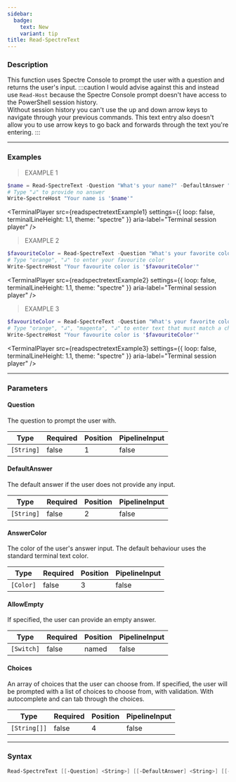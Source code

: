 ```yaml
---
sidebar:
  badge:
    text: New
    variant: tip
title: Read-SpectreText
---
```





### Description

This function uses Spectre Console to prompt the user with a question and returns the user's input.
:::caution
I would advise against this and instead use `Read-Host` because the Spectre Console prompt doesn't have access to the PowerShell session history.  
Without session history you can't use the up and down arrow keys to navigate through your previous commands.
This text entry also doesn't allow you to use arrow keys to go back and forwards through the text you're entering.
:::

---

### Examples
> EXAMPLE 1

```powershell
$name = Read-SpectreText -Question "What's your name?" -DefaultAnswer "Prefer not to say"
# Type "↲" to provide no answer
Write-SpectreHost "Your name is '$name'"
```
<TerminalPlayer
    src={readspectretextExample1}
    settings={{
        loop: false,
        terminalLineHeight: 1.1,
        theme: "spectre"
    }}
    aria-label="Terminal session player"
/>
> EXAMPLE 2

```powershell
$favouriteColor = Read-SpectreText -Question "What's your favorite color?" -DefaultAnswer "pink"
# Type "orange", "↲" to enter your favourite color
Write-SpectreHost "Your favourite color is '$favouriteColor'"
```
<TerminalPlayer
    src={readspectretextExample2}
    settings={{
        loop: false,
        terminalLineHeight: 1.1,
        theme: "spectre"
    }}
    aria-label="Terminal session player"
/>
> EXAMPLE 3

```powershell
$favouriteColor = Read-SpectreText -Question "What's your favorite color?" -AnswerColor "Cyan1" -Choices "Black", "Green", "Magenta", "I'll never tell!"
# Type "orange", "↲", "magenta", "↲" to enter text that must match a choice in the choices list, orange will be rejected, magenta will be accepted
Write-SpectreHost "Your favourite color is '$favouriteColor'"
```
<TerminalPlayer
    src={readspectretextExample3}
    settings={{
        loop: false,
        terminalLineHeight: 1.1,
        theme: "spectre"
    }}
    aria-label="Terminal session player"
/>

---

### Parameters
#### **Question**
The question to prompt the user with.

|Type      |Required|Position|PipelineInput|
|----------|--------|--------|-------------|
|`[String]`|false   |1       |false        |

#### **DefaultAnswer**
The default answer if the user does not provide any input.

|Type      |Required|Position|PipelineInput|
|----------|--------|--------|-------------|
|`[String]`|false   |2       |false        |

#### **AnswerColor**
The color of the user's answer input. The default behaviour uses the standard terminal text color.

|Type     |Required|Position|PipelineInput|
|---------|--------|--------|-------------|
|`[Color]`|false   |3       |false        |

#### **AllowEmpty**
If specified, the user can provide an empty answer.

|Type      |Required|Position|PipelineInput|
|----------|--------|--------|-------------|
|`[Switch]`|false   |named   |false        |

#### **Choices**
An array of choices that the user can choose from. If specified, the user will be prompted with a list of choices to choose from, with validation.
With autocomplete and can tab through the choices.

|Type        |Required|Position|PipelineInput|
|------------|--------|--------|-------------|
|`[String[]]`|false   |4       |false        |

---

### Syntax
```powershell
Read-SpectreText [[-Question] <String>] [[-DefaultAnswer] <String>] [[-AnswerColor] <Color>] [-AllowEmpty] [[-Choices] <String[]>] [<CommonParameters>]
```
